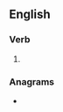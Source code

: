==English==

===Verb===
{{head|en|verb form}}

# {{en-past of|thin}}

===Anagrams===
* {{anagrams|en|hintend}}
